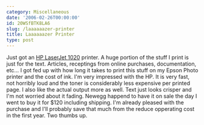 ```yaml
---
category: Miscellaneous
date: '2006-02-26T00:00:00'
id: 20WSfBTK8LA6
slug: /laaaaaazer-printer
title: Laaaaaazer Printer
type: post
---
```


Just got an
[HP LaserJet 1020](http://h10010.www1.hp.com/wwpc/us/en/sm/WF05a/18972-236251-236263-14638-f51-439423.html)
printer. A huge portion of the stuff I print is just for the text.
Articles, receptings from online purchases, documentation, etc... I
got fed up with how long it takes to print this stuff on my Epson
Photo printer and the cost of ink. I'm very impressed with the HP.
It is very fast, not horribly loud and the toner is considerably
less expensive per printed page. I also like the actual output more
as well. Text just looks crisper and I'm not worried about it
fading. Newegg happend to have it on sale the day I went to buy it
for $120 including shipping. I'm already pleased with the purchase
and I'll probably save that much from the reduce opperating cost in
the first year. Two thumbs up.